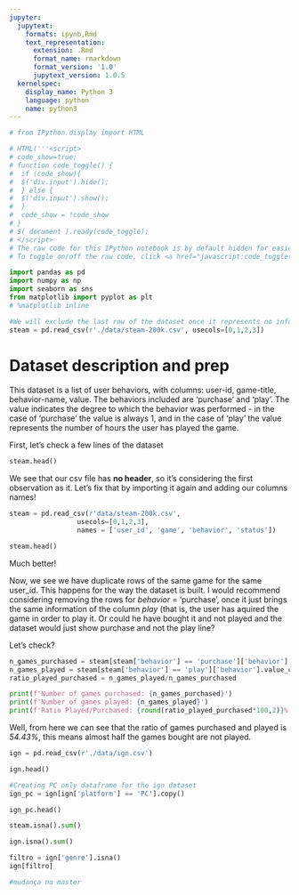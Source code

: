 ```yaml
---
jupyter:
  jupytext:
    formats: ipynb,Rmd
    text_representation:
      extension: .Rmd
      format_name: rmarkdown
      format_version: '1.0'
      jupytext_version: 1.0.5
  kernelspec:
    display_name: Python 3
    language: python
    name: python3
---
```


```python
# from IPython.display import HTML

# HTML('''<script>
# code_show=true; 
# function code_toggle() {
#  if (code_show){
#  $('div.input').hide();
#  } else {
#  $('div.input').show();
#  }
#  code_show = !code_show
# } 
# $( document ).ready(code_toggle);
# </script>
# The raw code for this IPython notebook is by default hidden for easier reading.
# To toggle on/off the raw code, click <a href="javascript:code_toggle()">here</a>.''')
```

```python
import pandas as pd
import numpy as np
import seaborn as sns
from matplotlib import pyplot as plt
# %matplotlib inline
```

```python
#We will exclude the last row of the dataset once it represents no information for the analysis
steam = pd.read_csv(r'./data/steam-200k.csv', usecols=[0,1,2,3])
```

# Dataset description and prep

This dataset is a list of user behaviors, with columns: user-id, game-title, behavior-name, value. The behaviors included are 'purchase' and 'play'. The value indicates the degree to which the behavior was performed - in the case of 'purchase' the value is always 1, and in the case of 'play' the value represents the number of hours the user has played the game.

First, let's check a few lines of the dataset

```python
steam.head()
```

We see that our csv file has **no header**, so it's considering the first observation as it. Let's fix that by importing it again and adding our columns names!

```python
steam = pd.read_csv(r'data/steam-200k.csv',
                 usecols=[0,1,2,3],
                 names = ['user_id', 'game', 'behavior', 'status'])
```

```python
steam.head()
```

Much better!

Now, we see we have duplicate rows of the same game for the same user_id. This happens for the way the dataset is built. I would recommend considering removing the rows for *behavior* = 'purchase', once it just brings the same information of the column *play* (that is, the user has aquired the game in order to play it. Or could he have bought it and not played and the dataset would just show purchase and not the play line?

Let's check?

```python
n_games_purchased = steam[steam['behavior'] == 'purchase']['behavior'].value_counts().sum()
n_games_played = steam[steam['behavior'] == 'play']['behavior'].value_counts().sum()
ratio_played_purchased = n_games_played/n_games_purchased
```

```python
print(f'Number of games purchased: {n_games_purchased}')
print(f'Number of games played: {n_games_played}')
print(f'Ratio Played/Purchased: {round(ratio_played_purchased*100,2)}%')
```

Well, from here we can see that the ratio of games purchased and played is *54.43%*, this means almost half the games bought are not played.

```python
ign = pd.read_csv(r'./data/ign.csv')
```

```python
ign.head()
```

```python
#Creating PC only dataframe for the ign dataset
ign_pc = ign[ign['platform'] == 'PC'].copy()
```

```python
ign_pc.head()
```

```python
steam.isna().sum()
```

```python
ign.isna().sum()
```

```python
filtro = ign['genre'].isna()
ign[filtro]
```

```python
#mudança no master
```

```python

```

```python

```
